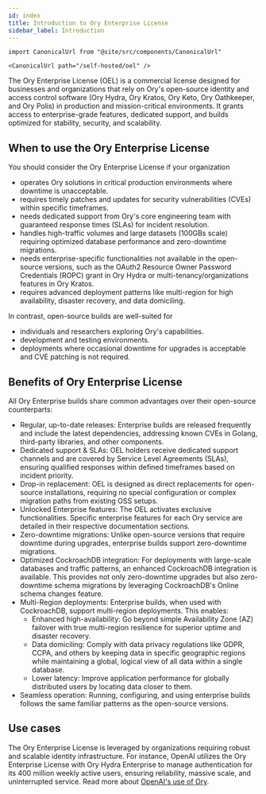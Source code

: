 ```yaml
---
id: index
title: Introduction to Ory Enterprise License
sidebar_label: Introduction
---
```


```mdx-code-block
import CanonicalUrl from "@site/src/components/CanonicalUrl"

<CanonicalUrl path="/self-hosted/oel" />
```

The Ory Enterprise License (OEL) is a commercial license designed for businesses and organizations that rely on Ory's open-source
identity and access control software (Ory Hydra, Ory Kratos, Ory Keto, Ory Oathkeeper, and Ory Polis) in production and
mission-critical environments. It grants access to enterprise-grade features, dedicated support, and builds optimized for
stability, security, and scalability.

## When to use the Ory Enterprise License

You should consider the Ory Enterprise License if your organization

- operates Ory solutions in critical production environments where downtime is unacceptable.
- requires timely patches and updates for security vulnerabilities (CVEs) within specific timeframes.
- needs dedicated support from Ory's core engineering team with guaranteed response times (SLAs) for incident resolution.
- handles high-traffic volumes and large datasets (100GBs scale) requiring optimized database performance and zero-downtime
  migrations.
- needs enterprise-specific functionalities not available in the open-source versions, such as the OAuth2 Resource Owner Password
  Credentials (ROPC) grant in Ory Hydra or multi-tenancy/organizations features in Ory Kratos.
- requires advanced deployment patterns like multi-region for high availability, disaster recovery, and data domiciling.

In contrast, open-source builds are well-suited for

- individuals and researchers exploring Ory's capabilities.
- development and testing environments.
- deployments where occasional downtime for upgrades is acceptable and CVE patching is not required.

## Benefits of Ory Enterprise License

All Ory Enterprise builds share common advantages over their open-source counterparts:

- Regular, up-to-date releases: Enterprise builds are released frequently and include the latest dependencies, addressing known
  CVEs in Golang, third-party libraries, and other components.
- Dedicated support & SLAs: OEL holders receive dedicated support channels and are covered by Service Level Agreements (SLAs),
  ensuring qualified responses within defined timeframes based on incident priority.
- Drop-in replacement: OEL is designed as direct replacements for open-source installations, requiring no special configuration or
  complex migration paths from existing OSS setups.
- Unlocked Enterprise features: The OEL activates exclusive functionalities. Specific enterprise features for each Ory service are
  detailed in their respective documentation sections.
- Zero-downtime migrations: Unlike open-source versions that require downtime during upgrades, enterprise builds support
  zero-downtime migrations.
- Optimized CockroachDB integration: For deployments with large-scale databases and traffic patterns, an enhanced CockroachDB
  integration is available. This provides not only zero-downtime upgrades but also zero-downtime schema migrations by leveraging
  CockroachDB's Online schema changes feature.
- Multi-Region deployments: Enterprise builds, when used with CockroachDB, support multi-region deployments. This enables:
  - Enhanced high-availability: Go beyond simple Availability Zone (AZ) failover with true multi-region resilience for superior
    uptime and disaster recovery.
  - Data domiciling: Comply with data privacy regulations like GDPR, CCPA, and others by keeping data in specific geographic
    regions while maintaining a global, logical view of all data within a single database.
  - Lower latency: Improve application performance for globally distributed users by locating data closer to them.
- Seamless operation: Running, configuring, and using enterprise builds follows the same familiar patterns as the open-source
  versions.

## Use cases

The Ory Enterprise License is leveraged by organizations requiring robust and scalable identity infrastructure. For instance,
OpenAI utilizes the Ory Enterprise License with Ory Hydra Enterprise to manage authentication for its 400 million weekly active
users, ensuring reliability, massive scale, and uninterrupted service. Read more about
[OpenAI's use of Ory](https://www.ory.com/case-studies/openai).
